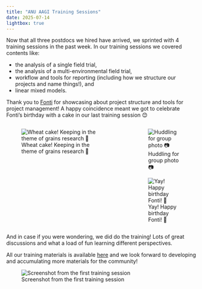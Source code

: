 ```yaml
---
title: "ANU AAGI Training Sessions"
date: 2025-07-14
lightbox: true
---
```


Now that all three postdocs we hired have arrived, we sprinted with 4 training sessions in the past week. In our training sessions we covered contents like:

- the analysis of a single field trial,
- the analysis of a multi-environmental field trial,
- workflow and tools for reporting (including how we structure our projects and name things!), and
- linear mixed models.

Thank you to [Fonti](https://fontikar.github.io/) for showcasing about project structure and tools for project management! A happy coincidence meant we got to celebrate Fonti's birthday with a cake in our last training session 😊

::: {.columns}
::: {.column width="50%" style="padding-right:10px;"}

![Wheat cake! Keeping in the theme of grains research 🌾](IMG_8383.jpg){.lightbox}

:::

::: {.column width="50%"}

![Huddling for group photo 📷](IMG_8401.JPG){.lightbox}

![Yay! Happy birthday Fonti! 🥳](IMG_8384.jpg){.lightbox}

:::
:::


And in case if you were wondering, we did do the training! Lots of great discussions and what a load of fun learning different perspectives.

All our training materials is available [here](https://anu-aagi.github.io/education) and we look forward to developing and accumulating more materials for the community!

![Screenshot from the first training session](present2.png){.lightbox}


